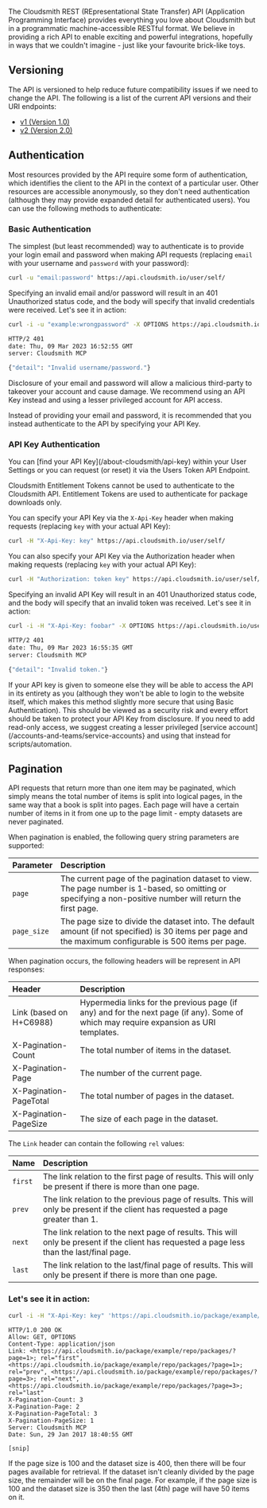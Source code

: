 
The Cloudsmith REST (REpresentational State Transfer) API (Application Programming Interface) provides everything you love about Cloudsmith but in a programmatic machine-accessible RESTful format. We believe in providing a rich API to enable exciting and powerful integrations, hopefully in ways that we couldn't imagine - just like your favourite brick-like toys.

## Versioning

The API is versioned to help reduce future compatibility issues if we need to change the API. The following is a list of the current API versions and their URI endpoints:

- [v1 (Version 1.0)](https://api.cloudsmith.io/)		
- [v2 (Version 2.0)](https://api.cloudsmith.io/v2)		

## Authentication

Most resources provided by the API require some form of authentication, which identifies the client to the API in the context of a particular user. Other resources are accessible anonymously, so they don't need authentication (although they may provide expanded detail for authenticated users). You can use the following methods to authenticate:

### Basic Authentication
The simplest (but least recommended) way to authenticate is to provide your login email and password when making API requests (replacing `email` with your username and `password` with your password):


```bash
curl -u "email:password" https://api.cloudsmith.io/user/self/
```

Specifying an invalid email and/or password will result in an 401 Unauthorized status code, and the body will specify that invalid credentials were received. Let's see it in action:

```bash
curl -i -u "example:wrongpassword" -X OPTIONS https://api.cloudsmith.io/user/self/

HTTP/2 401
date: Thu, 09 Mar 2023 16:52:55 GMT
server: Cloudsmith MCP

{"detail": "Invalid username/password."}
```

<Note variant="warning" headline="Warning">
Disclosure of your email and password will allow a malicious third-party to takeover your account and cause damage. We recommend using an API Key instead and using a lesser privileged account for API access.

Instead of providing your email and password, it is recommended that you instead authenticate to the API by specifying your API Key.
</Note>

### API Key Authentication

<Note variant="note" headline="Getting your API Key">
You can [find your API Key](/about-cloudsmith/api-key) within your User Settings or you can request (or reset) it via the Users Token API Endpoint.

Cloudsmith Entitlement Tokens cannot be used to authenticate to the Cloudsmith API. Entitlement Tokens are used to authenticate for package downloads only.
</Note>

You can specify your API Key via the `X-Api-Key` header when making requests (replacing `key` with your actual API Key):

```bash
curl -H "X-Api-Key: key" https://api.cloudsmith.io/user/self/
```

You can also specify your API Key via the Authorization header when making requests (replacing `key` with your actual API Key):

```bash
curl -H "Authorization: token key" https://api.cloudsmith.io/user/self/
```

Specifying an invalid API Key will result in an 401 Unauthorized status code, and the body will specify that an invalid token was received. Let's see it in action:

```bash
curl -i -H "X-Api-Key: foobar" -X OPTIONS https://api.cloudsmith.io/user/self/

HTTP/2 401
date: Thu, 09 Mar 2023 16:55:35 GMT
server: Cloudsmith MCP

{"detail": "Invalid token."}
```

<Note variant="warning" headline="Use Service Accounts">
If your API key is given to someone else they will be able to access the API in its entirety as you (although they won't be able to login to the website itself, which makes this method slightly more secure that using Basic Authentication). This should be viewed as a security risk and every effort should be taken to protect your API Key from disclosure. If you need to add read-only access, we suggest creating a lesser privileged [service account](/accounts-and-teams/service-accounts} and using that instead for scripts/automation.
</Note>

## Pagination

API requests that return more than one item may be paginated, which simply means the total number of items is split into logical pages, in the same way that a book is split into pages. Each page will have a certain number of items in it from one up to the page limit - empty datasets are never paginated.

When pagination is enabled, the following query string parameters are supported:

| Parameter | Description |
| :--- | :--- |
| `page` | The current page of the pagination dataset to view. The page number is 1-based, so omitting or specifying a non-positive number will return the first page. |
| `page_size` | The page size to divide the dataset into. The default amount (if not specified) is 30 items per page and the maximum configurable is 500 items per page. |

When pagination occurs, the following headers will be represent in API responses:

| Header | Description |
| :--- | :--- |
| Link (based on H+C6988) | Hypermedia links for the previous page (if any) and for the next page (if any). Some of which may require expansion as URI templates. |
| X-Pagination-Count | The total number of items in the dataset. |
| X-Pagination-Page | The number of the current page. |
| X-Pagination-PageTotal | The total number of pages in the dataset. |
| X-Pagination-PageSize | The size of each page in the dataset. |

The `Link` header can contain the following `rel` values:

| Name | Description |
| :--- | :--- |
| `first` | The link relation to the first page of results. This will only be present if there is more than one page. |
| `prev` | The link relation to the previous page of results. This will only be present if the client has requested a page greater than 1. |
| `next` | The link relation to the next page of results. This will only be present if the client has requested a page less than the last/final page. |
| `last` | The link relation to the last/final page of results. This will only be present if there is more than one page. |

### Let's see it in action:

```bash
curl -i -H "X-Api-Key: key" 'https://api.cloudsmith.io/package/example/repo/packages/?page=2&page_size=1'
```

```http
HTTP/1.0 200 OK
Allow: GET, OPTIONS
Content-Type: application/json
Link: <https://api.cloudsmith.io/package/example/repo/packages/?page=1>; rel="first", <https://api.cloudsmith.io/package/example/repo/packages/?page=1>; rel="prev", <https://api.cloudsmith.io/package/example/repo/packages/?page=3>; rel="next", <https://api.cloudsmith.io/package/example/repo/packages/?page=3>; rel="last"
X-Pagination-Count: 3
X-Pagination-Page: 2
X-Pagination-PageTotal: 3
X-Pagination-PageSize: 1
Server: Cloudsmith MCP
Date: Sun, 29 Jan 2017 18:40:55 GMT

[snip]
```

<Note variant="warning" headline="Page Sizes / Remainders">
If the page size is 100 and the dataset size is 400, then there will be four pages available for retrieval. If the dataset isn't cleanly divided by the page size, the remainder will be on the final page. For example, if the page size is 100 and the dataset size is 350 then the last (4th) page will have 50 items on it.
</Note>